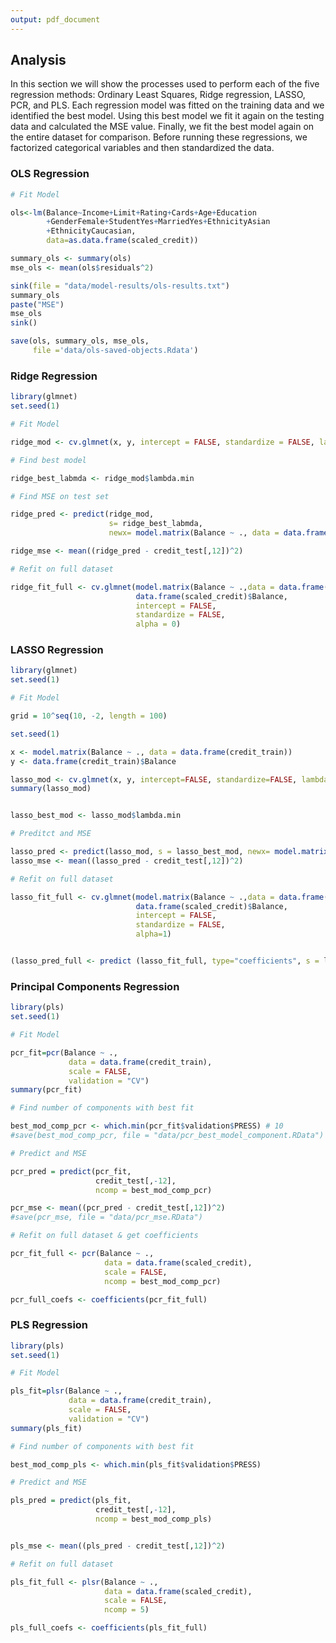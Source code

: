 ```yaml
---
output: pdf_document
---
```


## Analysis

  In this section we will show the processes used to perform each of the five regression methods: Ordinary Least Squares, Ridge regression, LASSO, PCR, and PLS.
  Each regression model was fitted on the training data and we identified the best model. Using this best model we fit it again on the testing data and calculated the MSE value. Finally, we fit the best model again on the entire dataset for comparison. Before running these regressions, we factorized categorical variables and then standardized the data. 


### OLS Regression

```r

# Fit Model

ols<-lm(Balance~Income+Limit+Rating+Cards+Age+Education
        +GenderFemale+StudentYes+MarriedYes+EthnicityAsian
        +EthnicityCaucasian, 
        data=as.data.frame(scaled_credit))

summary_ols <- summary(ols)
mse_ols <- mean(ols$residuals^2)

sink(file = "data/model-results/ols-results.txt")
summary_ols
paste("MSE")
mse_ols
sink()

save(ols, summary_ols, mse_ols, 
     file ='data/ols-saved-objects.Rdata')
```

### Ridge Regression

```r

library(glmnet)
set.seed(1)

# Fit Model

ridge_mod <- cv.glmnet(x, y, intercept = FALSE, standardize = FALSE, lambda = grid, alpha = 0)

# Find best model

ridge_best_labmda <- ridge_mod$lambda.min

# Find MSE on test set

ridge_pred <- predict(ridge_mod,
                      s= ridge_best_labmda,
                      newx= model.matrix(Balance ~ ., data = data.frame(credit_test)))

ridge_mse <- mean((ridge_pred - credit_test[,12])^2)

# Refit on full dataset

ridge_fit_full <- cv.glmnet(model.matrix(Balance ~ .,data = data.frame(scaled_credit)),
                            data.frame(scaled_credit)$Balance, 
                            intercept = FALSE,
                            standardize = FALSE,
                            alpha = 0)


```

### LASSO Regression

```r

library(glmnet)
set.seed(1)

# Fit Model

grid = 10^seq(10, -2, length = 100)

set.seed(1)

x <- model.matrix(Balance ~ ., data = data.frame(credit_train))
y <- data.frame(credit_train)$Balance

lasso_mod <- cv.glmnet(x, y, intercept=FALSE, standardize=FALSE, lambda = grid, alpha=1)
summary(lasso_mod)


lasso_best_mod <- lasso_mod$lambda.min

# Preditct and MSE

lasso_pred <- predict(lasso_mod, s = lasso_best_mod, newx= model.matrix(Balance ~ ., data = data.frame(credit_test)))
lasso_mse <- mean((lasso_pred - credit_test[,12])^2)

# Refit on full dataset

lasso_fit_full <- cv.glmnet(model.matrix(Balance ~ .,data = data.frame(scaled_credit)),
                            data.frame(scaled_credit)$Balance,
                            intercept = FALSE,
                            standardize = FALSE, 
                            alpha=1)


(lasso_pred_full <- predict (lasso_fit_full, type="coefficients", s = lasso_best_mod))

```

### Principal Components Regression

```r

library(pls)
set.seed(1)

# Fit Model

pcr_fit=pcr(Balance ~ ., 
             data = data.frame(credit_train),
             scale = FALSE,
             validation = "CV")
summary(pcr_fit)

# Find number of components with best fit

best_mod_comp_pcr <- which.min(pcr_fit$validation$PRESS) # 10
#save(best_mod_comp_pcr, file = "data/pcr_best_model_component.RData")

# Predict and MSE

pcr_pred = predict(pcr_fit, 
                   credit_test[,-12],
                   ncomp = best_mod_comp_pcr)

pcr_mse <- mean((pcr_pred - credit_test[,12])^2)
#save(pcr_mse, file = "data/pcr_mse.RData")

# Refit on full dataset & get coefficients

pcr_fit_full <- pcr(Balance ~ .,
                     data = data.frame(scaled_credit),
                     scale = FALSE, 
                     ncomp = best_mod_comp_pcr)

pcr_full_coefs <- coefficients(pcr_fit_full)

```

### PLS Regression

```r

library(pls)
set.seed(1)

# Fit Model

pls_fit=plsr(Balance ~ ., 
             data = data.frame(credit_train),
             scale = FALSE,
             validation = "CV")
summary(pls_fit)

# Find number of components with best fit

best_mod_comp_pls <- which.min(pls_fit$validation$PRESS)

# Predict and MSE

pls_pred = predict(pls_fit, 
                   credit_test[,-12],
                   ncomp = best_mod_comp_pls)


pls_mse <- mean((pls_pred - credit_test[,12])^2)

# Refit on full dataset

pls_fit_full <- plsr(Balance ~ .,
                     data = data.frame(scaled_credit),
                     scale = FALSE, 
                     ncomp = 5)

pls_full_coefs <- coefficients(pls_fit_full)

```



